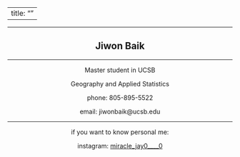 
---
title: ""
---

<center>


---

## Jiwon Baik

---


Master student in UCSB 

Geography and Applied Statistics

phone: 805-895-5522

email: jiwonbaik@ucsb.edu


---


if you want to know personal me: 

instagram: [miracle_jay0____0](https://www.instagram.com/miracle_jay0____0)

</center>
